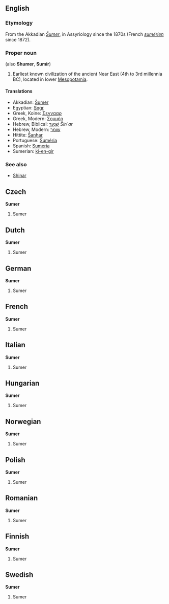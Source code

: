 ==English==
{{wikipedia}}
===Etymology===
From the Akkadian ''[[Šumer]]'', in Assyriology since the 1870s (French ''[[sumérien]]'' since 1872).

===Proper noun===
{{en-proper noun}} (also '''Shumer''', '''Sumir''')

# Earliest known civilization of the ancient Near East (4th to 3rd millennia BC), located in lower [[Mesopotamia]].

====Translations====
{{trans-top|proper noun}}
*Akkadian: [[Šumer]]
*Egyptian: [[Sngr]]
*Greek, Koine: [[Σεννααρ]]
*Greek, Modern: [[Σουμέρ]]
*Hebrew, Biblical: [[שִׁנְעָר]] ''Šin`ar''
*Hebrew, Modern: [[שומר]]
*Hittite: [[Šanḫar]]
*Portuguese: [[Suméria]]
*Spanish: [[Sumeria]]
*Sumerian: [[ki-en-gir]]
{{trans-bottom}}

===See also===
*[[Shinar]]

==Czech==
'''Sumer'''
#Sumer
==Dutch==
'''Sumer'''
#Sumer
==German==
'''Sumer'''
#Sumer
==French==
'''Sumer'''
#Sumer
==Italian==
'''Sumer'''
#Sumer
==Hungarian==
'''Sumer'''
#Sumer
==Norwegian==
'''Sumer'''
#Sumer
==Polish==
'''Sumer'''
#Sumer
==Romanian==
'''Sumer'''
#Sumer
==Finnish==
'''Sumer'''
#Sumer
==Swedish==
'''Sumer'''
#Sumer